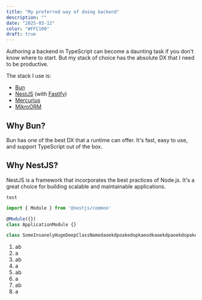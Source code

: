 ```yaml
---
title: "My preferred way of doing backend"
description: ""
date: "2025-03-12"
color: "#FFC100"
draft: true
---
```


Authoring a backend in TypeScript can become a daunting task if you don't know where to start. But my stack of choice has the absolute DX that I need to be productive.

The stack I use is:

- [Bun](https://bun.sh/)
- [NestJS](https://docs.nestjs.com/) (with [Fastify](https://fastify.dev/))
- [Mercurius](https://mercurius.dev/)
- [MikroORM](https://mikro-orm.io/)

## Why Bun?

Bun has one of the best DX that a runtime can offer. It's fast, easy to use, and support TypeScript out of the box.

## Why NestJS?

NestJS is a framework that incorporates the best practices of Node.js. It's a great choice for building scalable and maintainable applications.

`test`

```ts twoslash
import { Module } from '@nestjs/common'

@Module({})
class ApplicationModule {}

class SomeInsanelyHugeDeepClassNamedaoekdpoakedopkaeodkaoekdpaoekdopakeopdkapoedkpaoekdpoakeopdokaed{}
```

1. ab
1. a
1. ab
1. a
1. ab
1. a
1. ab
1. a
